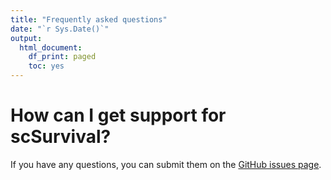 ---
title: "Frequently asked questions"
date: "`r Sys.Date()`"
output:
  html_document:
    df_print: paged
    toc: yes
---
# How can I get support for scSurvival?

If you have any questions, you can submit them on the [GitHub issues page](https://github.com/cliffren/scSurvival/issues).
